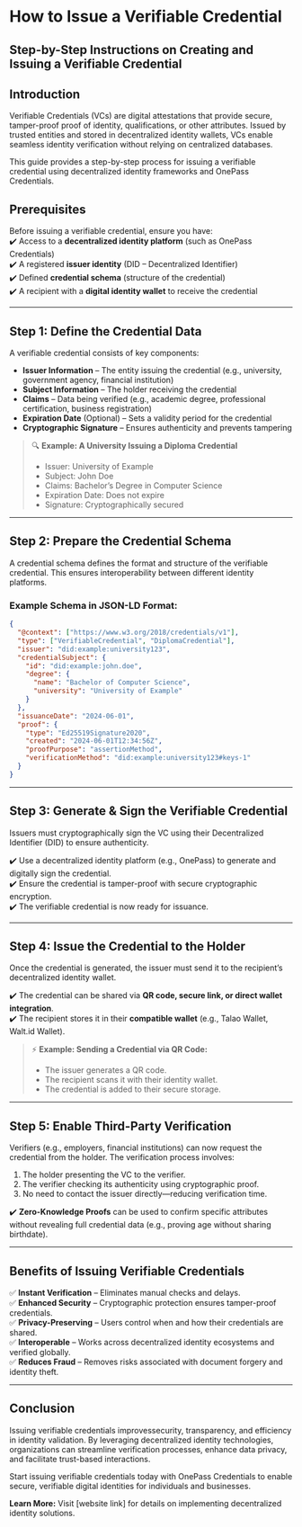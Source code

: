 
# How to Issue a Verifiable Credential  
## Step-by-Step Instructions on Creating and Issuing a Verifiable Credential  

## Introduction  

Verifiable Credentials (VCs) are digital attestations that provide secure, tamper-proof proof of identity, qualifications, or other attributes. Issued by trusted entities and stored in decentralized identity wallets, VCs enable seamless identity verification without relying on centralized databases.  

This guide provides a step-by-step process for issuing a verifiable credential using decentralized identity frameworks and OnePass Credentials.  

## Prerequisites  

Before issuing a verifiable credential, ensure you have:  
✔️ Access to a **decentralized identity platform** (such as OnePass Credentials)  
✔️ A registered **issuer identity** (DID – Decentralized Identifier)  
✔️ Defined **credential schema** (structure of the credential)  
✔️ A recipient with a **digital identity wallet** to receive the credential  

---

## Step 1: Define the Credential Data  

A verifiable credential consists of key components:  
- **Issuer Information** – The entity issuing the credential (e.g., university, government agency, financial institution)  
- **Subject Information** – The holder receiving the credential  
- **Claims** – Data being verified (e.g., academic degree, professional certification, business registration)  
- **Expiration Date** (Optional) – Sets a validity period for the credential  
- **Cryptographic Signature** – Ensures authenticity and prevents tampering  

> 🔍 **Example: A University Issuing a Diploma Credential**  
> - Issuer: University of Example  
> - Subject: John Doe  
> - Claims: Bachelor’s Degree in Computer Science  
> - Expiration Date: Does not expire  
> - Signature: Cryptographically secured  

---

## Step 2: Prepare the Credential Schema  

A credential schema defines the format and structure of the verifiable credential. This ensures interoperability between different identity platforms.  

### **Example Schema in JSON-LD Format:**  

```json
{
  "@context": ["https://www.w3.org/2018/credentials/v1"],
  "type": ["VerifiableCredential", "DiplomaCredential"],
  "issuer": "did:example:university123",
  "credentialSubject": {
    "id": "did:example:john.doe",
    "degree": {
      "name": "Bachelor of Computer Science",
      "university": "University of Example"
    }
  },
  "issuanceDate": "2024-06-01",
  "proof": {
    "type": "Ed25519Signature2020",
    "created": "2024-06-01T12:34:56Z",
    "proofPurpose": "assertionMethod",
    "verificationMethod": "did:example:university123#keys-1"
  }
}
```

---

## Step 3: Generate & Sign the Verifiable Credential  

Issuers must cryptographically sign the VC using their Decentralized Identifier (DID) to ensure authenticity.  

✔️ Use a decentralized identity platform (e.g., OnePass) to generate and digitally sign the credential.  
✔️ Ensure the credential is tamper-proof with secure cryptographic encryption.  
✔️ The verifiable credential is now ready for issuance.  

---

## Step 4: Issue the Credential to the Holder  

Once the credential is generated, the issuer must send it to the recipient’s decentralized identity wallet.  

✔️ The credential can be shared via **QR code, secure link, or direct wallet integration**.  
✔️ The recipient stores it in their **compatible wallet** (e.g., Talao Wallet, Walt.id Wallet).  

> ⚡ **Example: Sending a Credential via QR Code:**  
> - The issuer generates a QR code.  
> - The recipient scans it with their identity wallet.  
> - The credential is added to their secure storage.  

---

## Step 5: Enable Third-Party Verification  

Verifiers (e.g., employers, financial institutions) can now request the credential from the holder. The verification process involves:  

1. The holder presenting the VC to the verifier.  
2. The verifier checking its authenticity using cryptographic proof.  
3. No need to contact the issuer directly—reducing verification time.  

✔️ **Zero-Knowledge Proofs** can be used to confirm specific attributes without revealing full credential data (e.g., proving age without sharing birthdate).  

---

## Benefits of Issuing Verifiable Credentials  

✅ **Instant Verification** – Eliminates manual checks and delays.  
✅ **Enhanced Security** – Cryptographic protection ensures tamper-proof credentials.  
✅ **Privacy-Preserving** – Users control when and how their credentials are shared.  
✅ **Interoperable** – Works across decentralized identity ecosystems and verified globally.  
✅ **Reduces Fraud** – Removes risks associated with document forgery and identity theft.  

---

## Conclusion  

Issuing verifiable credentials improvessecurity, transparency, and efficiency in identity validation. By leveraging decentralized identity technologies, organizations can streamline verification processes, enhance data privacy, and facilitate trust-based interactions.  

Start issuing verifiable credentials today with OnePass Credentials to enable secure, verifiable digital identities for individuals and businesses.  

**Learn More:** Visit [website link] for details on implementing decentralized identity solutions.  
